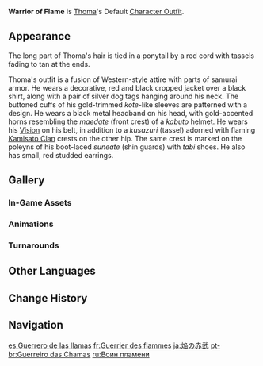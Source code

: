 {{Outfit Infobox
|id           = 205000
|image        = <gallery>
Character Thoma Full Wish.png|Wish
Character Thoma Game.png|In-Game
</gallery>
|character    = Thoma
|type         = Default
|description  = Thoma's outfit. He cropped the pieces of this light suit of armor till only the thigh and arm guards were left, allowing him to comfortably attend to all matters in and out of combat.
|obtain       = Unlocked upon obtaining character
}}
'''Warrior of Flame''' is [[Thoma]]'s Default [[Character Outfit]].

==Appearance==
<!-- Keep appearance section short and concise. Limit to 1-2 paragraphs (preferably 1 paragraph) with 3-4 sentences each. -->
The long part of Thoma's hair is tied in a ponytail by a red cord with tassels fading to tan at the ends.

Thoma's outfit is a fusion of Western-style attire with parts of samurai armor. He wears a decorative, red and black cropped jacket over a black shirt, along with a pair of silver dog tags hanging around his neck. The buttoned cuffs of his gold-trimmed ''kote''-like sleeves are patterned with a ''{{w|fleur-de-lis}}'' design. He wears a black metal headband on his head, with gold-accented horns resembling the ''maedate'' (front crest) of a ''kabuto'' helmet. He wears his {{Pyro}} [[Vision]] on his belt, in addition to a ''kusazuri'' (tassel) adorned with flaming [[Kamisato Clan]] crests on the other hip. The same crest is marked on the poleyns of his boot-laced ''suneate'' (shin guards) with ''tabi'' shoes. He also has small, red studded earrings.

==Gallery==
===In-Game Assets===
{{Assets/Outfit|Warrior of Flame|nomain=1}}

===Animations===
{{Preview/CharacterAnimations|Thoma|nocaption=1}}

===Turnarounds===
{{Turnarounds}}

==Other Languages==
{{Other Languages
|en      = Warrior of Flame
|zhs     = 焰之赤武
|zhs_rm  = Yàn zhī Chìwǔ
|zht     = 焰之赤武
|zht_rm  = Yàn zhī Chìwǔ
|zh_tl   = 
|ja      = 焔の赤武
|ja_rm   = Homura no Sekibu{{Assumed}}
|ja_tl   = Red Martial Art of Flame
|ko      = 화염의 적무
|ko_rm   = Hwayeomui Jeokmu
|ko_tl   = Red Martial Art of Flames
|es      = Guerrero de las llamas
|es_tl   = Warrior of the Flames
|fr      = Guerrier des flammes
|fr_tl   = Warrior of Flames
|ru      = Воин пламени
|ru_tl   = Flame Warrior
|th      = นักรบแห่งเปลวเพลิง
|th_rm   = Nakrop haeng pleo phloeng
|th_tl   = Warrior of Flame
|vi      = Võ Phục Hỏa Diệm
|vi_tl   = Infernal Martial Dress
|de      = Flammenkrieger
|de_tl   = Flame Warrior
|id      = Warrior of Flame
|pt      = Guerreiro das Chamas
|pt_tl   = Warrior of the Flames
|tr      = Alev Savaşçısı
|tr_tl   = Flame Warrior
|it      = Guerriero delle fiamme
|it_tl   = Warrior of Flames
}}

==Change History==
{{Change History|2.2}}

==Navigation==
{{Dressing Room Navbox|type=outfit}}

[[es:Guerrero de las llamas]]
[[fr:Guerrier des flammes]]
[[ja:焔の赤武]]
[[pt-br:Guerreiro das Chamas]]
[[ru:Воин пламени]]